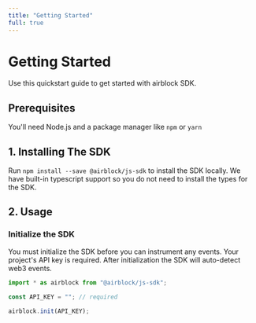 ```yaml
---
title: "Getting Started"
full: true
---
```


# Getting Started

Use this quickstart guide to get started with airblock SDK.

## Prerequisites

You'll need Node.js and a package manager like `npm` or `yarn`

## 1. Installing The SDK

Run `npm install --save @airblock/js-sdk` to install the SDK locally. We have built-in typescript support so you do not need to install the types for the SDK.

## 2. Usage

### Initialize the SDK

You must initialize the SDK before you can instrument any events. Your project's API key is required. After initialization the SDK will auto-detect web3 events.

```js
import * as airblock from "@airblock/js-sdk";

const API_KEY = ""; // required

airblock.init(API_KEY);
```
